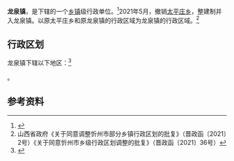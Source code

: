 {{中国乡级行政区|14/09/27/100/000
| 政府驻地 = 新城街村
}}

'''龙泉镇'''，是{{PRC admin/fullname|14/09/27/100/000|3}}下辖的一个[[乡镇|乡镇]]级行政单位。<ref>{{PRC admin/ref sgc|{{PRC admin/parent|14/09/27/100/000}}}}</ref>2021年5月，撤销[[太平庄乡|太平庄乡]]，整建制并入龙泉镇。以原太平庄乡和原龙泉镇的行政区域为龙泉镇的行政区域。<ref>山西省政府《关于同意调整忻州市部分乡镇行政区划的批复》（晋政函〔2021〕2号）《关于同意忻州市乡级行政区划调整的批复》（晋政函〔2021〕36号）</ref>

== 行政区划 ==

龙泉镇下辖以下地区：<ref>{{PRC admin/ref sgc|14/09/27/100/000}}</ref>

{{PRC admin/children|14/09/27/100/000}}。

== 参考资料 ==

{{reflist}}

{{PRC admin/navcat|14/09/27/100/000}}